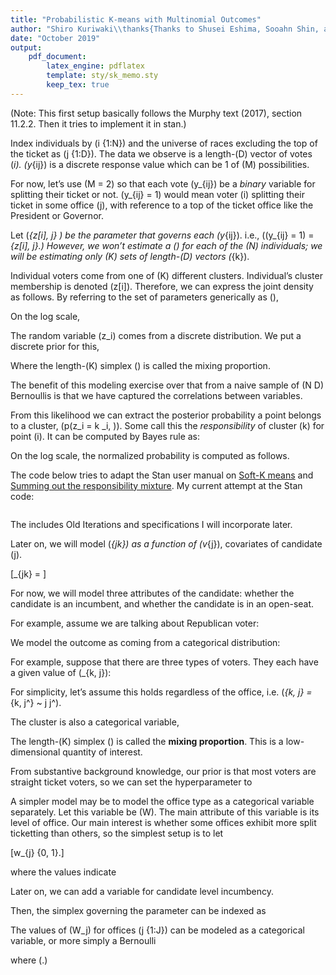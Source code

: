 ```yaml
---
title: "Probabilistic K-means with Multinomial Outcomes"
author: "Shiro Kuriwaki\\thanks{Thanks to Shusei Eshima, Sooahn Shin, and Soichiro Yamauchi for their help.}"
date: "October 2019"
output: 
    pdf_document:
        latex_engine: pdflatex
        template: sty/sk_memo.sty
        keep_tex: true
---
```


\section{Data Generating Process}

(Note: This first setup basically follows the Murphy text (2017), section 11.2.2. Then it tries to implement it in stan.)

\paragraph{Setup}

Index individuals by \(i \in \{1:N\}\) and the universe of races excluding the top of the ticket as \(j \in \{1:D\}\).  The data we observe is a length-\(D\) vector of votes \(\by_i\). \(y_{ij}\) is a discrete response value which can be 1 of \(M\) possibilities. 


\paragraph{Likelihood} For now, let's use \(M = 2\) so that each vote \(y_{ij}\) be a _binary_ variable for splitting their ticket or not. \(y_{ij} = 1\) would mean voter \(i\) splitting their ticket in some office \(j\), with reference to a top of the ticket office like the President or Governor. 

Let \(\mu_{z[i], j} \in [0, 1]\) be the parameter that governs each \(y_{ij}\). i.e., \(\Pr(y_{ij} = 1) = \mu_{z[i], j}.\) However, we won't estimate a \(\mu\) for each of the \(N\) individuals; we will be estimating only \(K\) sets of length-\(D\) vectors \(\bmu_{k}\).

Individual voters come from one of \(K\) different clusters. Individual's cluster membership is denoted \(z[i]\). Therefore, we can express the joint density as follows. By referring to the set of parameters generically as \(\bth\),

\begin{align}
p(\by_{i} \mid z_{i} = k, \bth) = \prod^{D}_{j = 1} \text{Bern}(y_{ij} | \bmu_k) = \prod^{D}_{j = 1} \mu_{jk}^{y_{ij}}(1 - \mu_{jk})^{1 - y_{ij}}
\end{align}

On the log scale,

\begin{align}
\log p(\by_{i} \mid z_{i} = k, \bth) = \sum_{j=1}^{D}(y_{ij}\log\mu_{jk} + (1 - y_{ij})\log\mu_{jk})
\end{align}

\paragraph{Cluster membership} The random variable \(z_i\) comes from a discrete distribution. We put a discrete prior for this, 

\begin{align}
p(z_i) &= \text{Cat}(\bpi)
\end{align}

Where the length-\(K\) simplex \(\bpi\) is called the mixing proportion.

The benefit of this modeling exercise over that from a naive sample of \(N \times D\) Bernoullis is that we have captured the correlations between variables.\footnote{That dependency can be expressed as \(\mathds{E}(\by) = \sum_{k = 1}^{K} \pi_{k} \bmu_{k}\) and 
\(\cov({\by}) = \sum_{k} \pi_{k} (\mathbf{\Sigma}_k \bmu_k\bmu_{k}^{\top}) - \mathds{E}(\by)\mathds{E}(\by)^\top\), where \(\Sigma_k = \text{diag}(\mu_{jk}(1 - \mu_{jk}))\).}



\paragraph{Cluster probabilities} From this likelihood we can extract the posterior probability a point belongs to a cluster, \(p(z_i = k \mid \by_i, \bth)\). Some call this the *responsibility* of cluster \(k\) for point \(i\). It can be computed by Bayes rule as:


\begin{align}
p(z_i = k \mid \by_{i}, \bth) &=  \frac{p(z_i = k \mid \bth)\cdot p(y_i \mid z_i = k, \bth)}{\sum^{K}_{k^\prime = 1} p(y_{ij} \mid z_i = k^\prime, \bth) \cdot p(z_i = k^\prime \mid \bth)}\\
&\propto p(z_i = k \mid \bth)\cdot p(y_{ij} \mid z_i = k, \bth)\\
&=  \pi_k\cdot\mu_{jk}^{y_{ij}}(1 - \mu_{jk})^{1 - y_{ij}}
\end{align}

On the log scale, the normalized probability is computed as follows. 

\begin{align*}
&\log p(z_i = k \mid y_{ij}, \bth)\\
=& \log p(z_i = k \mid \bth) + \log p(y_i \mid z_i = k,  \bth)   - \mathrm{log\_sum\_exp}_{k^\prime = 1}^K\left(\log p(z_i = k^\prime \mid \bth) + \log p(y_{ij} \mid z_i = k^\prime, \bth)\right)\\
\end{align*}

\pagebreak

\section{Stan Code}

The code below tries to adapt the Stan user manual on [Soft-K means](https://mc-stan.org/docs/2_20/stan-users-guide/soft-k-means.html) and [Summing out the responsibility mixture](https://mc-stan.org/docs/2_20/stan-users-guide/summing-out-the-responsibility-parameter.html).  My current attempt at the Stan code:

```r
```


\pagebreak


\appendix

The \textbf{Appendix} includes Old Iterations and specifications I will incorporate later.

\section{Adding covariates}

Later on, we will model \(\theta_{jk}\) as a function of \(v_{j}\), covariates of candidate \(j\).

\[\theta_{jk} = \frac{\exp(v_{j}^{\top}\beta_{jk})}{\sum_{j^{\prime}} \exp(v_{j^{\prime}}^{\top}\beta_{j^{\prime}k})} \]

For now, we will model three attributes of the candidate: whether the candidate is an incumbent, and whether the candidate is in an open-seat. 


For example, assume we are talking about Republican voter:

\begin{table}[!h]
\centering
\footnotesize
\begin{tabularx}{0.6\linewidth}{cLlCc}\toprule
 & & \multicolumn{2}{c}{Republican Candidate} & \\\cline{3-4}
\(j\) & Race & Name & Incumbent & Open-seat\\\midrule
1 & HD  15  & Samuel Rivers & 1 & 0 \\
2 & HD  94  & Con Chellis & 0 & 1 \\
3 & HD  99  & Nancy Mace & 1 & 0 \\
4 & HD 110  & William Cogswell & 1 & 0 \\
5 & HD 112  & Mike Sottile & 1 & 0 \\
6 & HD 114  & Lin Bennett & 1 & 0 \\
7 & HD 115  & Peter McCoy & 1 & 0 \\
8 & HD 117  & Bill Crosby  & 1 & 0 \\
9 & HD 119  & Paul Sizemore & 0 & 0 \\
\bottomrule
\end{tabularx}
\end{table}




\section{Model 2: Kosuke}

We model the outcome as coming from a categorical distribution:

\begin{align*}
(y_{ij} \mid Z_{i} = k) &\sim \text{Categorical}(\theta_{k, j})
\end{align*}

For example, suppose that there are three types of voters. They each have a given value of \(\theta_{k, j}\):
\begin{align*}
\begin{cases}
\text{Always straight} &\theta_{k, j} = (0.97, 0.01, 0.02) \text{ if } k = 1\\
\text{Always split} &\theta_{k, j} = (0.01, 0.97, 0.02) \text{ if } k = 2\\
\text{Random} &\theta_{k, j} = (0.49, 0.49, 0.02) \text{ if } k = 3\\
\end{cases}
\end{align*}  

For simplicity, let's assume this holds regardless of the office, i.e. \(\theta_{k, j} = \theta_{k, j^\prime} ~ \forall j \neq j^\prime\).


The cluster is also a categorical variable, 
\begin{align*}
Z_{i} &\sim \text{Categorical}(\psi),\\
\psi &\sim \text{Dirichlet}(\alpha)
\end{align*}


The length-\(K\) simplex \(\psi\) is called the **mixing proportion**. This is a low-dimensional quantity of interest. 

From substantive background knowledge, our prior is that most voters are straight ticket voters, so we can set the hyperparameter to 

\begin{align*}
\alpha = (2.0, 1.5, 1.0)
\end{align*}



\section{Model 2: Soichiro}

A simpler model may be to model the office type as a categorical variable separately. Let this variable be \(W\). The main attribute of this variable is its level of office. Our main interest is whether some offices exhibit more split ticketting than others, so the simplest setup is to let 

\[w_{j} \in \{0, 1\}.\]

where the values indicate

\begin{table}[!h]
\centering
\begin{tabular}{ll}\toprule
0 & low propensity to generate split ticket\\
1 & high propensity to generate split ticket\\\bottomrule
\end{tabular}
\end{table}

Later on, we can add a variable for candidate level incumbency.

Then, the simplex governing the parameter can be indexed as

\begin{align*}
(Y_{ij} | Z_i = z, W_j = w) \sim \text{Categorical}(\theta_{z, w})
\end{align*}

The values of \(W_j\) for offices \(j \in \{1:J\}\) can be modeled as a categorical variable, or more simply a Bernoulli

\begin{align*}
W \sim  \text{Bern}(\pi)
\end{align*}

where \(\pi \in [0, 1].\)

